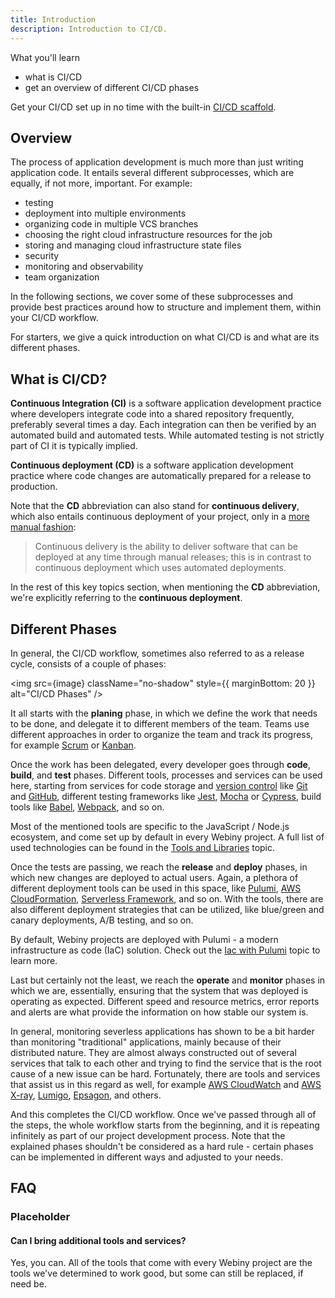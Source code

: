 ```yaml
---
title: Introduction
description: Introduction to CI/CD.
---
```



<Alert type="success">

 What you'll learn

- what is CI/CD
- get an overview of different CI/CD phases

</Alert>

<Alert type="info">

Get your CI/CD set up in no time with the built-in [CI/CD scaffold](/docs/how-to-guides/scaffolding/ci-cd).

</Alert>

## Overview

The process of application development is much more than just writing application code. It entails several different subprocesses, which are equally, if not more, important. For example:

- testing
- deployment into multiple environments
- organizing code in multiple VCS branches
- choosing the right cloud infrastructure resources for the job
- storing and managing cloud infrastructure state files
- security
- monitoring and observability <!-- (https://thenewstack.io/monitoring-vs-observability-whats-the-difference/) -->
- team organization

In the following sections, we cover some of these subprocesses and provide best practices around how to structure and implement them, within your CI/CD workflow.

For starters, we give a quick introduction on what CI/CD is and what are its different phases.

## What is CI/CD?

**Continuous Integration (CI)** is a software application development practice where developers integrate code into a shared repository frequently, preferably several times a day. Each integration can then be verified by an automated build and automated tests. While automated testing is not strictly part of CI it is typically implied.

**Continuous deployment (CD)** is a software application development practice where code changes are automatically prepared for a release to production.

Note that the **CD** abbreviation can also stand for **continuous delivery**, which also entails continuous deployment of your project, only in a [more manual fashion](https://en.wikipedia.org/wiki/Continuous_delivery):

> Continuous delivery is the ability to deliver software that can be deployed at any time through manual releases; this is in contrast to continuous deployment which uses automated deployments.

<Alert type="info">

In the rest of this key topics section, when mentioning the **CD** abbreviation, we're explicitly referring to the **continuous deployment**.

</Alert>

## Different Phases

In general, the CI/CD workflow, sometimes also referred to as a release cycle, consists of a couple of phases:

<!-- vale off -->

<img
  src={image}
  className="no-shadow"
  style={{ marginBottom: 20 }}
  alt="CI/CD Phases"
/>

<!-- vale on -->

It all starts with the **planing** phase, in which we define the work that needs to be done, and delegate it to different members of the team. Teams use different approaches in order to organize the team and track its progress, for example [Scrum](https://en.wikipedia.org/wiki/Scrum_%28software_development%29) or [Kanban](https://en.wikipedia.org/wiki/Kanban).

Once the work has been delegated, every developer goes through **code**, **build**, and **test** phases. Different tools, processes and services can be used here, starting from services for code storage and [version control](https://en.wikipedia.org/wiki/Version_control) like [Git](https://www.git-scm.com/book/en/v2/Getting-Started-What-is-Git%3F) and [GitHub](https://en.wikipedia.org/wiki/GitHub), different testing frameworks like [Jest](https://jestjs.io/), [Mocha](https://mochajs.org/) or [Cypress](https://www.cypress.io/), build tools like [Babel](https://babeljs.io/), [Webpack](https://webpack.js.org/), and so on.

<Alert type="info">

Most of the mentioned tools are specific to the JavaScript / Node.js ecosystem, and come set up by default in every Webiny project. A full list of used technologies can be found in the [Tools and Libraries](/docs/key-topics/tools-libraries) topic.

</Alert>

Once the tests are passing, we reach the **release** and **deploy** phases, in which new changes are deployed to actual users. Again, a plethora of different deployment tools can be used in this space, like [Pulumi](https://www.pulumi.com/), [AWS CloudFormation](https://aws.amazon.com/cloudformation/), [Serverless Framework](https://www.serverless.com/), and so on. With the tools, there are also different deployment strategies that can be utilized, like blue/green and canary deployments, A/B testing, and so on.

<Alert type="info">

By default, Webiny projects are deployed with Pulumi - a modern infrastructure as code (IaC) solution. Check out the [Iac with Pulumi](/docs/key-topics/deployment/iac-with-pulumi) topic to learn more.

</Alert>

Last but certainly not the least, we reach the **operate** and **monitor** phases in which we are, essentially, ensuring that the system that was deployed is operating as expected. Different speed and resource metrics, error reports and alerts are what provide the information on how stable our system is.

In general, monitoring severless applications has shown to be a bit harder than monitoring "traditional" applications, mainly because of their distributed nature. They are almost always constructed out of several services that talk to each other and trying to find the service that is the root cause of a new issue can be hard. Fortunately, there are tools and services that assist us in this regard as well, for example [AWS CloudWatch](https://aws.amazon.com/cloudwatch/) and [AWS X-ray](https://aws.amazon.com/xray/), [Lumigo](https://lumigo.io/), [Epsagon](https://epsagon.com/product/), and others.

And this completes the CI/CD workflow. Once we've passed through all of the steps, the whole workflow starts from the beginning, and it is repeating infinitely as part of our project development process. Note that the explained phases shouldn't be considered as a hard rule - certain phases can be implemented in different ways and adjusted to your needs. <!-- Be sure to check the [CI/CD How-To Guide](/docs/key-topics/ci-cd/introduction) for more practical information on how to set up a CI/CD workflow for your Webiny project. -->

## FAQ

### Placeholder

#### Can I bring additional tools and services?

Yes, you can. All of the tools that come with every Webiny project are the tools we've determined to work good, but some can still be replaced, if need be.
